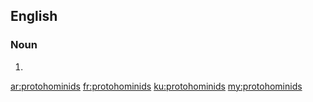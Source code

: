 ==English==

===Noun===
{{head|en|plural}}

# {{plural of|protohominid|lang=en|nocat=1}}

[[ar:protohominids]]
[[fr:protohominids]]
[[ku:protohominids]]
[[my:protohominids]]